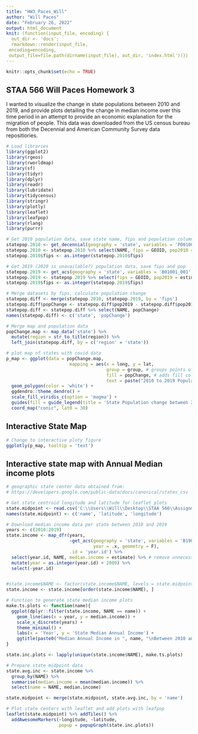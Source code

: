 ```yaml
---
title: "HW3_Paces_Will"
author: "Will Paces"
date: "February 26, 2022"
output: html_document
knit: (function(input_file, encoding) {
  out_dir <- 'docs';
  rmarkdown::render(input_file,
 encoding=encoding,
 output_file=file.path(dirname(input_file), out_dir, 'index.html'))})
---
```


```r
knitr::opts_chunk$set(echo = TRUE)
```

## STAA 566 Will Paces Homework 3

I wanted to visualize the change in state populations between 2010 and 2019, and provide plots detailing the change in median income over this time period in an attempt to provide an economic explanation for the migration of people. This data was downloaded from the US census bureau from both the Decennial and American Community Survey data repositiories.

```r
# Load libraries
library(ggplot2)
library(rgeos)
library(rworldmap)
library(sf)
library(tidyr)
library(dplyr)
library(readr)
library(lubridate)
library(tidycensus)
library(stringr)
library(plotly)
library(leaflet)
library(leafpop)
library(rlang)
library(purrr)
```

```r
# Get 2010 population data, save state name, fips and population columns
statepop.2010 <- get_decennial(geography = 'state', variables = 'P001001', year = 2010)
statepop.2010 <- statepop.2010 %>% select(NAME, fips = GEOID, pop2010 = value)
statepop.2010$fips <- as.integer(statepop.2010$fips)

# Get 2019 (2020 is unavailable?) population data, save fips and pop
statepop.2019 <- get_acs(geography = 'state', variables = 'B01001_001', year = 2019)
statepop.2019 <- statepop.2019 %>% select(fips = GEOID, pop2019 = estimate)
statepop.2019$fips <- as.integer(statepop.2019$fips)

# Merge datasets by fips, calculate population change
statepop.diff <- merge(statepop.2010, statepop.2019, by = 'fips')
statepop.diff$popChange <- statepop.diff$pop2019 - statepop.diff$pop2010
statepop.diff <- statepop.diff %>% select(NAME, popChange)
names(statepop.diff) <- c('state', 'popChange')

# Merge map and population data
popChange.map <- map_data('state') %>%
  mutate(region = str_to_title(region)) %>%
  left_join(statepop.diff, by = c('region' = 'state'))

# plot map of states with covid data
p_map <- ggplot(data = popChange.map,
                        mapping = aes(x = long, y = lat, 
                                      group = group, # groups points of state borders together
                                      fill = popChange, # adds fill color by pop change
                                      text = paste("2010 to 2019 Population Change:\n", popChange))) + 
  geom_polygon(color = 'white') +
  ggdendro::theme_dendro() +
  scale_fill_viridis_c(option = 'magma') +
  guides(fill = guide_legend(title = 'State Population change between 2010 and 2019')) +
  coord_map("conic", lat0 = 30)

```

## Interactive State Map
```r

# Change to interactive ploty figure
ggplotly(p_map, tooltip = 'text')
```

## Interactive state map with Annual Median income plots
```r
# geographic state center data obtained from:
# https://developers.google.com/public-data/docs/canonical/states_csv

# Get state centroid longitude and latitude for leaflet plots
state.midpoint <- read.csv('C:\\Users\\Will\\Desktop\\STAA 566\\AssignmentGitRepos\\HW3_Paces_Will\\StateCentroids.csv')
names(state.midpoint) <- c('name', 'latitude', 'longitude')

# Download median income data per state between 2010 and 2019
years <- c(2010:2019)
state.income <- map_dfr(years, 
                        ~get_acs(geography = 'state', variables = 'B19013_001', 
                                 year = .x, geometry = F),
                        .id = 'year.id') %>%
  select(year.id, NAME, median.income = estimate) %>% # remove unnecessary variables
  mutate(year = as.integer(year.id) + 2009) %>%
  select(-year.id)


#state.income$NAME <- factor(state.income$NAME, levels = state.midpoint$name)
state.income <- state.income[order(state.income$NAME), ]

# Function to generate state median income plots
make.ts.plots <- function(name){
  ggplot(dplyr::filter(state.income, NAME == name)) + 
    geom_line(aes(x = year, y = median.income)) +
    scale_x_discrete(years) +
    theme_minimal() + 
    labs(x = 'Year', y = 'State Median Annual Income') + 
    ggtitle(paste0("Median Annual Income in ", name, "\nBetween 2010 and 2019"))
}

state.inc.plots <- lapply(unique(state.income$NAME), make.ts.plots)

# Prepare state midpoint data 
state.avg.inc <- state.income %>%
  group_by(NAME) %>%
  summarise(median.income = mean(median.income)) %>%
  select(name = NAME, median.income)

state.midpoint <- merge(state.midpoint, state.avg.inc, by = 'name')

# Plot state centers with leaflet and add plots with leafpop
leaflet(state.midpoint) %>% addTiles() %>%
  addAwesomeMarkers(~longitude, ~latitude,
                    popup = popupGraph(state.inc.plots))

```
